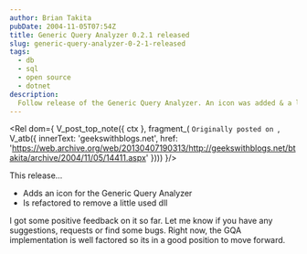 ```yaml
---
author: Brian Takita
pubDate: 2004-11-05T07:54Z
title: Generic Query Analyzer 0.2.1 released
slug: generic-query-analyzer-0-2-1-released
tags:
  - db
  - sql
  - open source
  - dotnet
description:
  Follow release of the Generic Query Analyzer. An icon was added & a little-used dll was removed.
---
```


<Rel dom={
	V_post_top_note({ ctx },
		fragment_(
			`Originally posted on `,
			V_atb({
				innerText: 'geekswithblogs.net',
				href: 'https://web.archive.org/web/20130407190313/http://geekswithblogs.net/btakita/archive/2004/11/05/14411.aspx'
			})))
}/>
<p>
	<Rel dom={
		fragment_(
			`The Generic Query Analyzer is a Database Independent Query Analyzer that uses `,
			V_atb_ado_net({ innerText: 'ADO.NET (OLEDB)' }),
			` technology. This Query Analyzer is run off the .NET 2.0 platform on Windows.`
			)
	}/>
</p>

<Rel dom={V_atb_generic_query_analyzer()}/>

This release…

- Adds an icon for the Generic Query Analyzer
- Is refactored to remove a little used dll

I got some positive feedback on it so far. Let me know if you have any suggestions, requests or find some bugs.
Right now, the GQA implementation is well factored so its in a good position to move forward.
